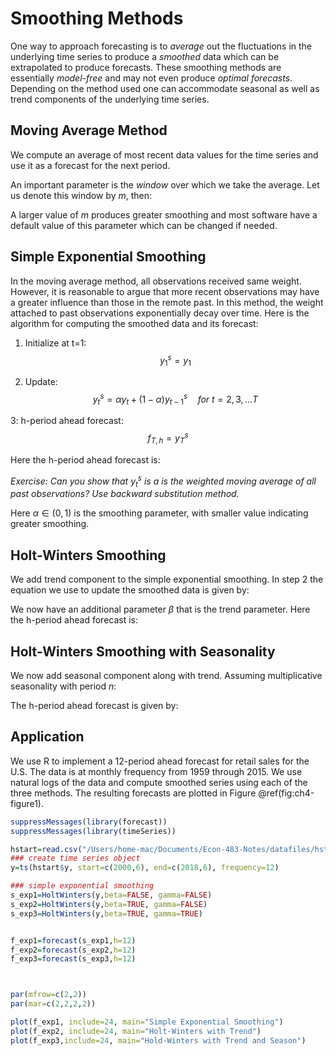 # Smoothing Methods 

One way to approach forecasting is to *average* out the fluctuations in the underlying time series to produce a *smoothed* data which can be extrapolated to produce forecasts. These smoothing methods are essentially *model-free* and may not even produce *optimal forecasts*. Depending on the method used one can accommodate seasonal as well as trend components of the underlying time series.
 

## Moving Average Method
 
We compute an average of most recent data values for the time series and use it as a forecast for the next period.

An important parameter is the *window* over which we take the average. Let us denote this window by $m$, then:
\begin{equation}
	y^f_{T+1}=\frac{\sum_{i=t-m+1}^{t}{y_i}}{m}
	\end{equation}
	
	
A larger value of $m$ produces greater smoothing and most software have a default value of this parameter which can be changed if needed.	
	
<!-- A larger value is more desirable when there are large but infrequent fluctuations in our data. In contrast, a smaller value of $m$ is preferred when data has sudden shits in our data. Typically, we set $m$ equal to the frequency at which our data is measured. For example, $m=4$ for quarterly data and $m=12$ for monthly data. One drawback of this method is that it assigns equal *weight* to each observation. It is reasonable to argue that for most economic and financial variables, the effect of past observations will be less pronounced than most recent observations.  -->
	

 
## Simple Exponential Smoothing

In the moving average method, all observations received same weight. However, it is reasonable to argue that more recent observations may have a greater influence than those in the remote past. In this method, the weight attached to past observations exponentially decay over time. Here is the algorithm for computing the smoothed data and its forecast:

1. Initialize at t=1: 
$$y_1^s=y_1$$

2. Update:
$$y_{t}^{s}= \alpha y_t + (1-\alpha)y_{t-1}^{s}  \quad for \ t=2,3,...T$$ 

3: h-period ahead forecast:
$$f_{T,h}= y_T^s$$
 
 Here the h-period ahead forecast is:

 
*Exercise: Can you show that 	$y_{t}^{s}$ is a is the weighted moving average of all past observations? Use backward substitution method.*

Here $\alpha \in (0,1)$ is the smoothing parameter, with smaller value indicating greater smoothing.


## Holt-Winters Smoothing

We add trend component to the simple exponential smoothing. In step 2 the equation we use to update the smoothed data is given by:

 \begin{align}
 	y_{t}^{s}= \alpha y_t + (1-\alpha)(y_{t-1}^{s}+B_{t-1})
 	B_t = \beta (y_t^s -y_{t-1}^s) + (1-\beta) B_{t-1}
 \end{align}
 
We now have an additional parameter $\beta$ that is the trend parameter. Here the h-period ahead forecast is:
  
  \begin{align}
  f_{T,h} = y_T^s + h\times B_T
  \end{align}
  
  

## Holt-Winters Smoothing with Seasonality
We now add seasonal component along with trend. Assuming multiplicative seasonality with period $n$:
 
  \begin{align}
  	y_{t}^{s}= \alpha \frac{y_t}{S_{t-n}} + (1-\alpha)(y_{t-1}^{s}+B_{t-1})\\
  	B_t = \gamma (y_t^s -y_{t-1}^s) + (1-\gamma) B_{t-1}\\
  	S_t = \beta\frac{y_t}{y_t^s}+(1-\beta)S_{t-n}
  \end{align}

The h-period ahead forecast is given by:
 
   \begin{equation}
   	f_{T,h}= (y_T^s + h\times B_T) \times S_{T+h-n}
   \end{equation}
   
## Application

We use R to implement a 12-period ahead forecast for retail sales for the U.S. The data is at monthly frequency from 1959 through 2015. We use natural logs of the data and compute smoothed series using each of the three methods. The resulting forecasts are plotted in Figure \@ref(fig:ch4-figure1).

```r
suppressMessages(library(forecast))
suppressMessages(library(timeSeries))

hstart=read.csv("/Users/home-mac/Documents/Econ-483-Notes/datafiles/hstarts.csv")
### create time series object
y=ts(hstart$y, start=c(2000,6), end=c(2018,6), frequency=12)

### simple exponential smoothing
s_exp1=HoltWinters(y,beta=FALSE, gamma=FALSE)
s_exp2=HoltWinters(y,beta=TRUE, gamma=FALSE)
s_exp3=HoltWinters(y,beta=TRUE, gamma=TRUE)


f_exp1=forecast(s_exp1,h=12)
f_exp2=forecast(s_exp2,h=12)
f_exp3=forecast(s_exp3,h=12)



par(mfrow=c(2,2))
par(mar=c(2,2,2,2))

plot(f_exp1, include=24, main="Simple Exponential Smoothing")
plot(f_exp2, include=24, main="Holt-Winters with Trend")
plot(f_exp3,include=24, main="Hold-Winters with Trend and Season")

```  